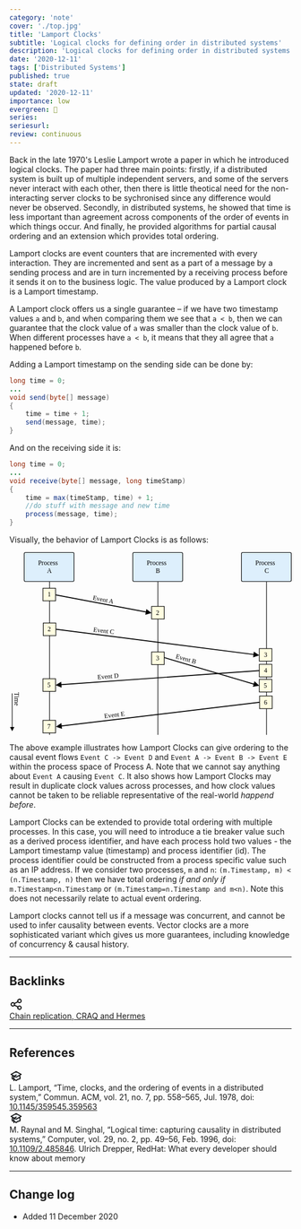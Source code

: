 ```yaml
---
category: 'note'
cover: './top.jpg'
title: 'Lamport Clocks'
subtitle: 'Logical clocks for defining order in distributed systems'
description: 'Logical clocks for defining order in distributed systems'
date: '2020-12-11'
tags: ['Distributed Systems']
published: true
state: draft
updated: '2020-12-11'
importance: low
evergreen: 🌳
series: 
seriesurl: 
review: continuous
---
```


Back in the late 1970's Leslie Lamport wrote a paper in which he introduced logical clocks. The paper had three main points: firstly, if a distributed system is built up of multiple independent servers, and some of the servers never interact with each other, then there is little theotical need for the non-interacting server clocks to be sychronised since any difference would never be observed. Secondly, in distributed systems, he showed that time is less important than agreement across components of the order of events in which things occur. And finally, he provided algorithms for partial causal ordering and an extension which provides total ordering.

Lamport clocks are event counters that are incremented with every interaction. They are incremented and sent as a part of a message by a sending process and are in turn incremented by a receiving process before it sends it on to the business logic. The value produced by a Lamport clock is a Lamport timestamp.

A Lamport clock offers us a single guarantee – if we have two timestamp values `a` and `b`, and when comparing them we see that `a < b`, then we can guarantee that the clock value of `a` was smaller than the clock value of `b`. When different processes have `a < b`, it means that they all agree that `a` happened before `b`.

Adding a Lamport timestamp on the sending side can be done by:

```java linenums="1" hl_lines="5"
long time = 0;
...
void send(byte[] message)
{
    time = time + 1;
    send(message, time);
}
```

And on the receiving side it is:

```java linenums="1"  hl_lines="5"
long time = 0;
...
void receive(byte[] message, long timeStamp)
{
    time = max(timeStamp, time) + 1;
    //do stuff with message and new time
    process(message, time);
}
```

Visually, the behavior of Lamport Clocks is as follows:

<div align="center">
<svg width="100%" height="auto" viewBox="0 0 917 594" version="1.1" xmlns="http://www.w3.org/2000/svg" xmlns:xlink="http://www.w3.org/1999/xlink">
    <title>lamport-clock</title>
    <g id="Page-1" stroke="none" stroke-width="1" fill="none" fill-rule="evenodd">
        <g id="lamport-clock" transform="translate(-20.000000, -16.000000)">
            <g transform="translate(28.000000, 16.000000)">
                <rect id="Rectangle" stroke="#000000" stroke-width="2" fill="#DDEFFC" x="40" y="1" width="162" height="94" rx="4"></rect>
                <text id="Process-A" font-family="w-sans" font-size="21" font-weight="normal" fill="#000000">
                    <tspan x="85.132" y="42">Process</tspan>
                    <tspan x="114.448" y="67">A</tspan>
                </text>
                <rect id="Rectangle" stroke="#000000" stroke-width="2" fill="#DDEFFC" x="393" y="1" width="162" height="94" rx="4"></rect>
                <text id="Process-B" font-family="w-sans" font-size="21" font-weight="normal" fill="#000000">
                    <tspan x="438.132" y="42">Process</tspan>
                    <tspan x="467.49" y="67">B</tspan>
                </text>
                <line x1="474.5" y1="96.5" x2="474.5" y2="592.5" id="Line-5" stroke="#000000" stroke-width="2" stroke-linecap="square"></line>
                <rect id="Rectangle" stroke="#000000" stroke-width="2" fill="#DDEFFC" x="746" y="1" width="162" height="94" rx="4"></rect>
                <text id="Process-C" font-family="w-sans" font-size="21" font-weight="normal" fill="#000000">
                    <tspan x="791.132" y="42">Process</tspan>
                    <tspan x="821.1725" y="67">C</tspan>
                </text>
                <line x1="827.5" y1="96.5" x2="827.5" y2="592.5" id="Line-5" stroke="#000000" stroke-width="2" stroke-linecap="square"></line>
                <path d="" id="Path-3" stroke="#979797"></path>
                <text id="Time" transform="translate(14.500000, 478.000000) rotate(-270.000000) translate(-14.500000, -478.000000) " font-family="w-sans" font-size="21" font-weight="normal" fill="#000000">
                    <tspan x="-8.5055" y="484.5">Time</tspan>
                </text>
                <path id="Line-5" d="M2,458.5 L2,567.5 L8,567.5 L1,581.5 L-6,567.5 L0,567.5 L0,458.5 L2,458.5 Z" fill="#000000" fill-rule="nonzero"></path>
                <line x1="122.5" y1="96.5" x2="122.5" y2="592.5" id="Line-5" stroke="#000000" stroke-width="2" stroke-linecap="square"></line>
                <rect id="Rectangle" stroke="#000000" stroke-width="2" fill="#FFFDE1" x="101" y="117" width="41" height="41"></rect>
                <rect id="Rectangle" stroke="#000000" stroke-width="2" fill="#FFFDE1" x="454" y="324" width="41" height="41"></rect>
                <text id="1" font-family="w-sans" font-size="21" font-weight="normal" fill="#000000">
                    <tspan x="116.41" y="144">1</tspan>
                </text>
                <rect id="Rectangle" stroke="#000000" stroke-width="2" fill="#FFFDE1" x="102" y="230" width="41" height="41"></rect>
                <rect id="Rectangle" stroke="#000000" stroke-width="2" fill="#FFFDE1" x="101" y="546" width="41" height="41"></rect>
                <rect id="Rectangle" stroke="#000000" stroke-width="2" fill="#FFFDE1" x="101" y="411" width="41" height="41"></rect>
                <path id="Line-3" d="M142.867593,137.184732 L144.341431,137.463662 L435.601,192.586 L437.089229,184.725549 L453.991279,197.592977 L433.556107,203.39416 L435.044,195.533 L143.783569,140.411338 L142.309732,140.132407 L142.867593,137.184732 Z" fill="#000000" fill-rule="nonzero"></path>
                <path id="Line-3" d="M143.327056,248.697102 L144.814977,248.887079 L785.339,330.669 L786.352166,322.733447 L803.995974,334.563326 L783.945786,341.580445 L784.958,333.645 L144.435023,251.862921 L142.947102,251.672944 L143.327056,248.697102 Z" fill="#000000" fill-rule="nonzero"></path>
                <path id="Line-3" d="M805.811393,485.832593 L806.167407,488.811393 L804.678007,488.9894 L162.047,565.794 L162.996649,573.737449 L143.003533,566.559336 L160.741894,554.871711 L161.691,562.815 L804.321993,486.0106 L805.811393,485.832593 Z" fill="#000000" fill-rule="nonzero"></path>
                <path id="Line-3" d="M495.488142,340.635558 L496.926292,341.06185 L786.188,426.803 L788.462667,419.134116 L803.979383,433.642097 L783.062969,437.350681 L785.336,429.68 L496.073708,343.93815 L494.635558,343.511858 L495.488142,340.635558 Z" fill="#000000" fill-rule="nonzero"></path>
                <text id="Event-A" transform="translate(298.000000, 154.500000) rotate(11.000000) translate(-298.000000, -154.500000) " font-family="w-sans" font-size="21" font-weight="normal" fill="#000000">
                    <tspan x="262.6675" y="161">Event A</tspan>
                </text>
                <text id="Event-C" transform="translate(299.000000, 255.500000) rotate(7.000000) translate(-299.000000, -255.500000) " font-family="w-sans" font-size="21" font-weight="normal" fill="#000000">
                    <tspan x="264.392" y="262">Event C</tspan>
                </text>
                <text id="Event-B" transform="translate(567.000000, 347.500000) rotate(16.000000) translate(-567.000000, -347.500000) " font-family="w-sans" font-size="21" font-weight="normal" fill="#000000">
                    <tspan x="531.7095" y="354">Event B</tspan>
                </text>
                <text id="Event-E" transform="translate(334.373285, 528.428221) rotate(-7.000000) translate(-334.373285, -528.428221) " font-family="w-sans" font-size="21" font-weight="normal" fill="#000000">
                    <tspan x="299.723285" y="534.928221">Event E</tspan>
                </text>
                <path id="Line-3" d="M804.889834,382.89739 L805.10261,385.889834 L803.606388,385.996222 L161.059,431.683 L161.627201,439.663957 L142.001259,431.535463 L160.27962,420.711806 L160.847,428.691 L803.393612,383.003778 L804.889834,382.89739 Z" fill="#000000" fill-rule="nonzero"></path>
                <text id="Event-D" transform="translate(313.500000, 403.500000) rotate(-4.000000) translate(-313.500000, -403.500000) " font-family="w-sans" font-size="21" font-weight="normal" fill="#000000">
                    <tspan x="277.842" y="410">Event D</tspan>
                </text>
                <text id="3" font-family="w-sans" font-size="21" font-weight="normal" fill="#000000">
                    <tspan x="468.41" y="351">3</tspan>
                </text>
                <rect id="Rectangle" stroke="#000000" stroke-width="2" fill="#FFFDE1" x="454" y="176" width="41" height="41"></rect>
                <text id="2" font-family="w-sans" font-size="21" font-weight="normal" fill="#000000">
                    <tspan x="468.41" y="204">2</tspan>
                </text>
                <rect id="Rectangle" stroke="#000000" stroke-width="2" fill="#FFFDE1" x="804" y="313" width="41" height="41"></rect>
                <rect id="Rectangle" stroke="#000000" stroke-width="2" fill="#FFFDE1" x="804" y="364" width="41" height="41"></rect>
                <rect id="Rectangle" stroke="#000000" stroke-width="2" fill="#FFFDE1" x="804" y="413" width="41" height="41"></rect>
                <text id="4" font-family="w-sans" font-size="21" font-weight="normal" fill="#000000">
                    <tspan x="819.41" y="391">4</tspan>
                </text>
                <rect id="Rectangle" stroke="#000000" stroke-width="2" fill="#FFFDE1" x="805" y="467" width="41" height="41"></rect>
                <text id="3" font-family="w-sans" font-size="21" font-weight="normal" fill="#000000">
                    <tspan x="819.41" y="341">3</tspan>
                </text>
                <text id="5" font-family="w-sans" font-size="21" font-weight="normal" fill="#000000">
                    <tspan x="818.41" y="440">5</tspan>
                </text>
                <text id="6" font-family="w-sans" font-size="21" font-weight="normal" fill="#000000">
                    <tspan x="819.41" y="494">6</tspan>
                </text>
                <text id="5" font-family="w-sans" font-size="21" font-weight="normal" fill="#000000">
                    <tspan x="115.41" y="438">5</tspan>
                </text>
                <text id="7" font-family="w-sans" font-size="21" font-weight="normal" fill="#000000">
                    <tspan x="115.41" y="573">7</tspan>
                </text>
                <text id="2" font-family="w-sans" font-size="21" font-weight="normal" fill="#000000">
                    <tspan x="116.41" y="257">2</tspan>
                </text>
            </g>
        </g>
    </g>
</svg>
</div>

The above example illustrates how Lamport Clocks can give ordering to the causal event flows `Event C -> Event D` and `Event A -> Event B -> Event E` within the process space of Process A. Note that we cannot say anything about `Event A` causing `Event C`. It also shows how Lamport Clocks may result in duplicate clock values across processes, and how clock values cannot be taken to be reliable representative of the real-world *happend before*.

Lamport Clocks can be extended to provide total ordering with multiple processes. In this case, you will need to introduce a tie breaker value such as a derived process identifier, and have each process hold two values - the Lamport timestamp value (timestamp) and process identifier (id). The process identifier could be constructed from a process specific value such as an IP address. If we consider two processes, `m` and `n`: `(m.Timestamp, m) < (n.Timestamp, n)` then we have total ordering _if and only if_ `m.Timestamp<n.Timestamp` or `(m.Timestamp=n.Timestamp and m<n)`. Note this does not necessarily relate to actual event ordering.

Lamport clocks cannot tell us if a message was concurrent, and cannot be used to infer causality between events. Vector clocks are a more sophisticated variant which gives us more guarantees, including knowledge of concurrency & causal history.

---

## Backlinks

<div class="flex flex-row p-2 rounded-md">
    <div class="pr-2">
<svg xmlns="http://www.w3.org/2000/svg" fill="none" viewBox="0 0 24 24" width="24" height="24" stroke="currentColor">
  <path stroke-linecap="round" stroke-linejoin="round" stroke-width="2" d="M8.684 13.342C8.886 12.938 9 12.482 9 12c0-.482-.114-.938-.316-1.342m0 2.684a3 3 0 110-2.684m0 2.684l6.632 3.316m-6.632-6l6.632-3.316m0 0a3 3 0 105.367-2.684 3 3 0 00-5.367 2.684zm0 9.316a3 3 0 105.368 2.684 3 3 0 00-5.368-2.684z" />
</svg>
    </div>
    <div>
         <a href="../../article/chain-replication-craq#hermes">Chain replication, CRAQ and Hermes</a>
    </div>
</div>

---

## References

<div class="flex flex-row p-2 rounded-md">
    <div class="pr-2">
        <svg xmlns="http://www.w3.org/2000/svg" fill="none" width="24" height="24" viewBox="0 0 24 24" stroke="currentColor">
          <path fill="#EFF7FE" d="M12 14l9-5-9-5-9 5 9 5z" />
          <path fill="#EFF7FE" d="M12 14l6.16-3.422a12.083 12.083 0 01.665 6.479A11.952 11.952 0 0012 20.055a11.952 11.952 0 00-6.824-2.998 12.078 12.078 0 01.665-6.479L12 14z" />
        <path stroke-linecap="round" stroke-linejoin="round" stroke-width="2" d="M12 14l9-5-9-5-9 5 9 5zm0 0l6.16-3.422a12.083 12.083 0 01.665 6.479A11.952 11.952 0 0012 20.055a11.952 11.952 0 00-6.824-2.998 12.078 12.078 0 01.665-6.479L12 14zm-4 6v-7.5l4-2.222" />
        </svg>
    </div>
    <div>
        L. Lamport, “Time, clocks, and the ordering of events in a distributed system,” Commun. ACM, vol. 21, no. 7, pp. 558–565, Jul. 1978, doi: <a href="https://doi.org/10.1145/359545.359563" target="_blank">10.1145/359545.359563</a>
    </div>
</div>

<div class="flex flex-row p-2 rounded-md">
    <div class="pr-2">
        <svg xmlns="http://www.w3.org/2000/svg" fill="none" width="24" height="24" viewBox="0 0 24 24" stroke="currentColor">
          <path fill="#EFF7FE" d="M12 14l9-5-9-5-9 5 9 5z" />
          <path fill="#EFF7FE" d="M12 14l6.16-3.422a12.083 12.083 0 01.665 6.479A11.952 11.952 0 0012 20.055a11.952 11.952 0 00-6.824-2.998 12.078 12.078 0 01.665-6.479L12 14z" />
        <path stroke-linecap="round" stroke-linejoin="round" stroke-width="2" d="M12 14l9-5-9-5-9 5 9 5zm0 0l6.16-3.422a12.083 12.083 0 01.665 6.479A11.952 11.952 0 0012 20.055a11.952 11.952 0 00-6.824-2.998 12.078 12.078 0 01.665-6.479L12 14zm-4 6v-7.5l4-2.222" />
        </svg>
    </div>
    <div>
        M. Raynal and M. Singhal, “Logical time: capturing causality in distributed systems,” Computer, vol. 29, no. 2, pp. 49–56, Feb. 1996, doi: <a href="https://doi.org/10.1109/2.485846" target="_blank">10.1109/2.485846</a>.
        Ulrich Drepper, RedHat: What every developer should know about memory
    </div>
</div>

 
---

## Change log

- Added 11 December 2020 
